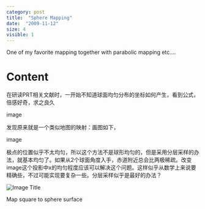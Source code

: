 ```yaml
---
category: post
title:  "Sphere Mapping"
date:  "2009-11-12"
size: 4
visible: 1
---
```


One of my favorite mapping together with parabolic mapping etc....

# Content

在研读PRT相关文献时，一开始不知道球面均匀分布的坐标如何产生，看到公式，倍感好奇，求之良久

image

发现原来就是一个类似地图的映射：画图如下，

image

极点的位置似乎不太均匀，所以这个方法不是球形均匀的，但是采用分层采样的办法，就基本均匀了。如果从2个球面角度入手，赤道附近总会比两极稀疏。改变image这个投影中x的均匀程度应该可以解决这个问题。这样似乎从数学上来说要精确些，不过可能实现要复杂一些。分层采样似乎是最好的办法？

![Image Title](../images/blog/2009/image.png)



Map square to sphere surface 
